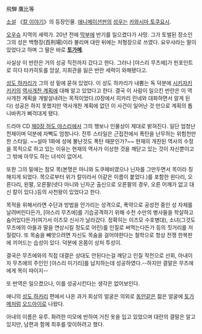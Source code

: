 飛騨 鷹比等

[[소설]] 《[[칼 이야기]]》의 등장인물. [[애니메이션]]판의 [[성우]]는 [[카와시마 토쿠요시]].

[[오우슈]] 지역의 세력가. 20년 전에 [[막부]]에 반기를 일으켰다가 사망. 그가 토벌된 장소인 그의 성은 백형장(百刑場)이라 불리며 대란 뒤에는 처형장으로 쓰였다. 요우샤라는 딸이 있었다고 하며 그 딸은 바로 '''[[토가메]]'''.

사실상 이 반란은 거의 성공 직전까지 갔다고 한다. 그러나 [야스리 무츠에]가 핀포인트로 히다 타카히토를 암살, 지휘관을 잃은 반란 세력이 와해됐다고. 

[[성도 하카리]]가 그의 성 밑에 묻혀 있었다. 이 성도 하카리가 내뿜는 독 덕분에 [[시키자키 키키]]의 [[역사개찬 계획]]에 대해 알고 있었다고 한다. 결국 이 사람이 일으킨 반란은 이 역사개찬 계획을 개발살내려는 목적이었다.(0장에서 히카리 린네와 대화하면서 알게 된다) 성공은 하지 못했지만 역사개찬 계획에 없던 이 사건이 일어난 것 만으로 계획의 톱니바퀴가 삐걱대게 됐다.

드라마 CD [[칼 이야기#s-3.2|제0장 허도 야스리]]에서 그의 행보나 인물상이 제대로 밝혀진다. 일단 엄청난 천재이며 덕분에 자뻑도 엄청나다. 전투 스타일은 근접전에서 폭탄을 난무하는 위험천만한 스타일. ~~설마 1화에 성에 불난것도 폭탄 때문인가?~~ 현재의 개찬된 역사의 수정을 목적으로 하고 있는 이유는 현재의 역사가 이상한 것을 깨닫고 있는 것이 자신뿐이고 그 밖에 아무도 하는 녀석이 없어서. 

또한 그의 밑에는 참모 목(본명은 마니와 도쿠헤비였으나 닌자를 그만두면서 목이라 칭해지게 되었다. 목으로부터 위가 칼이라서 이같은 이름이 붙었다.)를 포함한 왼다리, 오른다리, 왼팔, 오른팔(넷다 마니와 닌자군 출신으로 오른팔의 경우, 오른 어깨가 없고 대신 칼이 있다.)등의 사천왕이 있었다고 한다.

목적을 위해서라면 수단과 방법을 안가리는 성격으로, 폭약으로 공성전 중인 성 자체를 날려버린다든가, [야스리 무츠에]를 기습공격하기 위해 수천 수만의 병사들을 학살하고 숨어있다든가(여기서 이즈모 신사가 날라갔다. 정확히는 이즈모 수호병대), 소녀(그것도 무츠에의 아들과 딸을 연상시킬 정도로 어린)를 인질로 써먹는다든가 등의 짓거리를 저질렀다. 또 목숨을 빼앗으려면 자신도 목숨을 걸어야한다는 철학으로 항상 전쟁 한복판에 끼어드는 습성이 있다. 덕분에 온몸이 상처 투성이. 

결국은 무츠에와의 직접 대결은 상대도 안된다는걸 깨닫고 인질 작전으로 선회, 아내이자 무츠에의 주인인 [야스리 미기리]를 납치하는데 성공하였다.--하지만 결말은 무츠에에게 목이 따이지--

또 반역은 일으켰으나, 이를 성공시킨다는 생각은 없어보인다.

애니의 [[성도 하카리]] 편에서 나온 과거 회상의 얼굴은 의외로 [[동안]]같은 젊은 얼굴에 [[토가메]]처럼 [[오드아이]]로 나왔다.

아내의 이름은 유루. 화려한 미모에 반하여 거친 옷을 입고 있었으며 대란의 결말은 알고 있지만, 남편과 함께 최후를 맞이하려고 했다.
